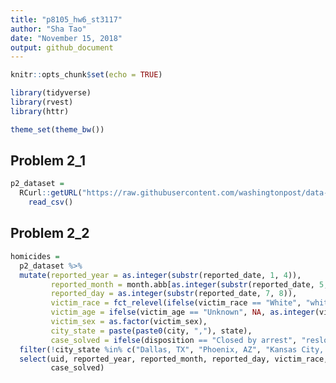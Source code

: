 ```yaml
---
title: "p8105_hw6_st3117"
author: "Sha Tao"
date: "November 15, 2018"
output: github_document
---
```


```r
knitr::opts_chunk$set(echo = TRUE)

library(tidyverse)
library(rvest)
library(httr)

theme_set(theme_bw())

```

## Problem 2_1

```r

p2_dataset = 
  RCurl::getURL("https://raw.githubusercontent.com/washingtonpost/data-homicides/master/homicide-data.csv") %>%
    read_csv()

```

## Problem 2_2

```r

homicides =
  p2_dataset %>% 
  mutate(reported_year = as.integer(substr(reported_date, 1, 4)),
         reported_month = month.abb[as.integer(substr(reported_date, 5, 6))],
         reported_day = as.integer(substr(reported_date, 7, 8)),
         victim_race = fct_relevel(ifelse(victim_race == "White", "white", "non-white"), "white"),
         victim_age = ifelse(victim_age == "Unknown", NA, as.integer(victim_age)),
         victim_sex = as.factor(victim_sex),
         city_state = paste(paste0(city, ","), state),
         case_solved = ifelse(disposition == "Closed by arrest", "resloved", "unresolved")) %>% 
  filter(!city_state %in% c("Dallas, TX", "Phoenix, AZ", "Kansas City, MO", "Tulsa, AL")) %>% 
  select(uid, reported_year, reported_month, reported_day, victim_race, victim_age, victim_sex, city_state,
         case_solved)

```




